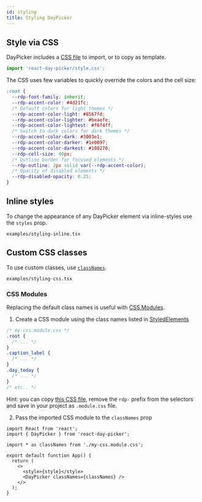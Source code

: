 ```yaml
---
id: styling
title: Styling DayPicker
---
```


## Style via CSS

DayPicker includes a [CSS
file](https://github.com/gpbl/react-day-picker/blob/master/packages/react-day-picker/style.css)
to import, or to copy as template.

```js
import 'react-day-picker/style.css';
```

The CSS uses few variables to quickly override the colors and the cell size:

```css
:root {
  --rdp-font-family: inherit;
  --rdp-accent-color: #4d21fc;
  /* Default colors for light themes */
  --rdp-accent-color-light: #8567fd;
  --rdp-accent-color-lighter: #beaefe;
  --rdp-accent-color-lightest: #f6f4ff;
  /* Switch to dark colors for dark themes */
  --rdp-accent-color-dark: #3003e1;
  --rdp-accent-color-darker: #1e0097;
  --rdp-accent-color-darkest: #180270;
  --rdp-cell-size: 40px;
  /* Outline border for focused elements */
  --rdp-outline: 2px solid var(--rdp-accent-color);
  /* Opacity of disabled elements */
  --rdp-disabled-opacity: 0.25;
}
```

## Inline styles

To change the appearance of any DayPicker element via inline-styles use the
`styles` prop.

```include
examples/styling-inline.tsx
```

## Custom CSS classes

To use custom classes, use [`classNames`](/api/types/classnames).

```include
examples/styling-css.tsx
```

### CSS Modules

Replacing the default class names is useful with [CSS
Modules](https://github.com/css-modules/css-modules).

1. Create a CSS module using the class names listed in [StyledElements](/api/types/styledelement)

```css
/* my-css.module.css */
.root {
  /* ... */
}
.caption_label {
  /* ... */
}
.day_today {
  /* ... */
}
/* etc.. */
```

Hint: you can copy [this CSS
file](https://github.com/gpbl/react-day-picker/blob/master/packages/react-day-picker/style.css),
remove the `rdp-` prefix from the selectors and save in your project as
`.module.css` file.

2. Pass the imported CSS module to the `classNames` prop

```tsx
import React from 'react';
import { DayPicker } from 'react-day-picker';

import * as classNames from './my-css.module.css';

export default function App() {
  return (
    <>
      <style>{style}</style>
      <DayPicker classNames={classNames} />
    </>
  );
}
```
